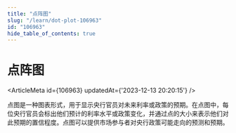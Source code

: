 ```yaml
---
title: "点阵图"
slug: "/learn/dot-plot-106963"
id: "106963"
hide_table_of_contents: true
---
```



# 点阵图

<ArticleMeta id={106963} updatedAt={'2023-12-13 20:20:15'} />
<div className='border-solid border-b border-t-0 my-4 border-[var(--ifm-color-gray-300)]' />

点图是一种图表形式，用于显示央行官员对未来利率或政策的预期。在点图中，每位央行官员会标出他们预计的利率水平或政策变化，并通过点的大小来表示他们对此预期的置信程度。点图可以提供市场参与者对央行政策可能走向的预测和预期。
